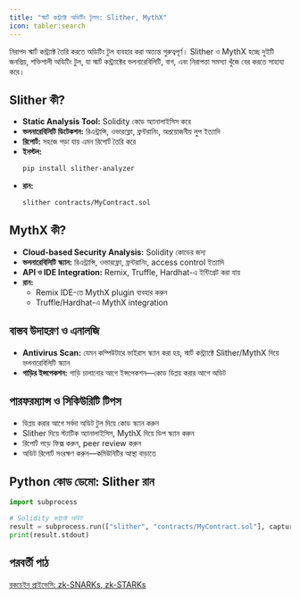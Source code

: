 ```yaml
---
title: "স্মার্ট কন্ট্র্যাক্ট অডিটিং টুলস: Slither, MythX"
icon: tabler:search
---
```


নিরাপদ স্মার্ট কন্ট্র্যাক্ট তৈরি করতে অডিটিং টুল ব্যবহার করা অত্যন্ত গুরুত্বপূর্ণ। Slither ও MythX হচ্ছে দুইটি জনপ্রিয়, শক্তিশালী অডিটিং টুল, যা স্মার্ট কন্ট্র্যাক্টের ভলনারেবিলিটি, বাগ, এবং নিরাপত্তা সমস্যা খুঁজে বের করতে সাহায্য করে।

## Slither কী?

- **Static Analysis Tool:** Solidity কোড অ্যানালাইসিস করে
- **ভলনারেবিলিটি ডিটেকশন:** রিএন্ট্রান্সি, ওভারফ্লো, ফ্রন্টরানিং, অপ্রয়োজনীয় লুপ ইত্যাদি
- **রিপোর্ট:** সহজে পড়া যায় এমন রিপোর্ট তৈরি করে
- **ইনস্টল:**
  ```bash
  pip install slither-analyzer
  ```
- **রান:**
  ```bash
  slither contracts/MyContract.sol
  ```

## MythX কী?

- **Cloud-based Security Analysis:** Solidity কোডের জন্য
- **ভলনারেবিলিটি স্ক্যান:** রিএন্ট্রান্সি, ওভারফ্লো, ফ্রন্টরানিং, access control ইত্যাদি
- **API ও IDE Integration:** Remix, Truffle, Hardhat-এ ইন্টিগ্রেট করা যায়
- **রান:**
  - Remix IDE-তে MythX plugin ব্যবহার করুন
  - Truffle/Hardhat-এ MythX integration

## বাস্তব উদাহরণ ও এনালজি

- **Antivirus Scan:** যেমন কম্পিউটারে ভাইরাস স্ক্যান করা হয়, স্মার্ট কন্ট্র্যাক্টে Slither/MythX দিয়ে ভলনারেবিলিটি স্ক্যান
- **গাড়ির ইন্সপেকশন:** গাড়ি চালানোর আগে ইন্সপেকশন—কোড ডিপ্লয় করার আগে অডিট

## পারফরম্যান্স ও সিকিউরিটি টিপস

- ডিপ্লয় করার আগে সর্বদা অডিট টুল দিয়ে কোড স্ক্যান করুন
- Slither দিয়ে স্ট্যাটিক অ্যানালাইসিস, MythX দিয়ে ডিপ স্ক্যান করুন
- রিপোর্ট পড়ে ফিক্স করুন, peer review করুন
- অডিট রিপোর্ট সংরক্ষণ করুন—কমিউনিটির আস্থা বাড়াতে

## Python কোড ডেমো: Slither রান

```python
import subprocess

# Solidity কন্ট্র্যাক্ট অডিট
result = subprocess.run(["slither", "contracts/MyContract.sol"], capture_output=True, text=True)
print(result.stdout)
```

## পরবর্তী পাঠ

[ব্লকচেইন প্রাইভেসি: zk-SNARKs, zk-STARKs](/blockchain/privacy)
